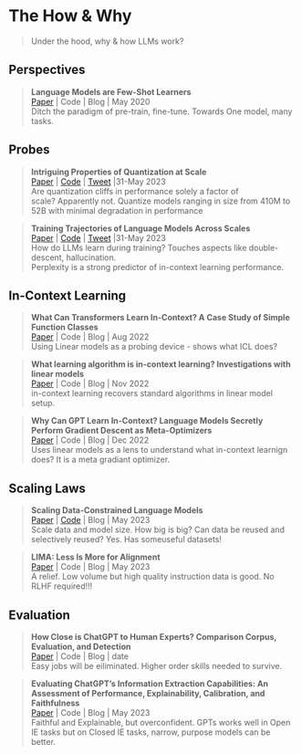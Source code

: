 # The How & Why
> Under the hood, why & how LLMs work?

## Perspectives
> **Language Models are Few-Shot Learners **\
[Paper](https://arxiv.org/abs/2005.14165) | Code | Blog | May 2020 \
Ditch the paradigm of pre-train, fine-tune. Towards One model, many tasks.

## Probes

>**Intriguing Properties of Quantization at Scale ** \
[Paper](https://arxiv.org/abs/2305.19268) | [Code](https://github.com/xiamengzhou/training_trajectory_analysis) | [Tweet](https://twitter.com/sarahookr/status/1663925847890497539?s=20) |31-May 2023 \
Are quantization cliffs in performance solely a factor of scale?\ Apparently not. Quantize models ranging in size from 410M to 52B with minimal degradation in performance

>**Training Trajectories of Language Models Across Scales ** \
[Paper](https://arxiv.org/abs/2212.09803) | [Code](https://github.com/xiamengzhou/training_trajectory_analysis) | [Tweet](https://twitter.com/xiamengzhou/status/1663742017568899073?s=20) |31-May 2023 \
How do LLMs learn during training? Touches aspects like double-descent, hallucination.\
Perplexity is a strong predictor of in-context learning performance.

## In-Context Learning

> **What Can Transformers Learn In-Context? A Case Study of Simple Function Classes **\
[Paper](https://arxiv.org/abs/2208.01066) | Code | Blog | Aug 2022 \
Using Linear models as a probing device - shows what ICL does?

> **What learning algorithm is in-context learning? Investigations with linear models **\
[Paper](https://arxiv.org/abs/2211.15661) | Code | Blog | Nov 2022 \
in-context learning recovers standard algorithms in linear model setup. 

> **Why Can GPT Learn In-Context? Language Models Secretly Perform Gradient Descent as Meta-Optimizers **\
[Paper](https://arxiv.org/abs/2212.10559v2) | Code | Blog | Dec 2022 \
Uses linear models as a lens to understand what in-context learnign does? It is a meta gradiant optimizer.

## Scaling Laws

> **Scaling Data-Constrained Language Models **\
[Paper](https://arxiv.org/abs/2305.16264) | [Code](https://github.com/huggingface/datablations) | Blog | May 2023 \
Scale data and model size. How big is big? Can data be reused and selectively reused? Yes. Has someuseful datasets! 

> **LIMA: Less Is More for Alignment **\
[Paper](https://arxiv.org/abs/2305.11206) | Code | Blog | May 2023 \
A relief. Low volume but high quality instruction data is good. No RLHF required!!!

## Evaluation
> **How Close is ChatGPT to Human Experts? Comparison Corpus, Evaluation, and Detection **\
[Paper](https://arxiv.org/abs/2301.07597) | Code | Blog | date \
Easy jobs will be eiliminated. Higher order skills needed to survive. 

> **Evaluating ChatGPT's Information Extraction Capabilities: An Assessment of Performance, Explainability, Calibration, and Faithfulness **\
[Paper](https://arxiv.org/abs/2304.11633) | Code | Blog | May 2023 \
Faithful and Explainable, but overconfident. GPTs works well in Open IE tasks but on Closed IE tasks, narrow, purpose models can be better.